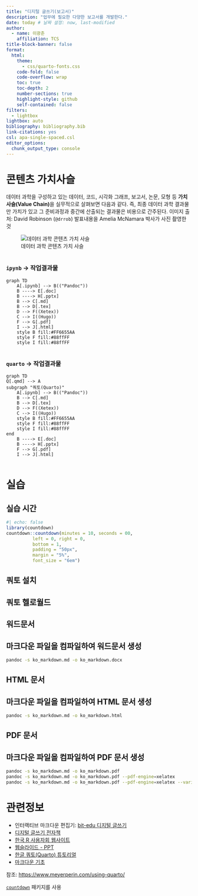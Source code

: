 ```yaml
---
title: "디지털 글쓰기(보고서)"
description: "업무에 필요한 다양한 보고서를 개발한다."
date: today # 날짜 설정: now, last-modified
author:
  - name: 이광춘
    affiliation: TCS
title-block-banner: false
format:
  html:
    theme: 
      - css/quarto-fonts.css
    code-fold: false
    code-overflow: wrap
    toc: true
    toc-depth: 2
    number-sections: true
    highlight-style: github    
    self-contained: false
filters:
  - lightbox
lightbox: auto
bibliography: bibliography.bib
link-citations: yes
csl: apa-single-spaced.csl
editor_options: 
  chunk_output_type: console
---
```




# 콘텐츠 가치사슬

데이터 과학을 구성하고 있는 데이터, 코드, 시각화 그래프, 보고서, 논문, 모형 등 **가치사슬(Value Chain)**을 실무적으로 살펴보면 다음과 같다. 즉, 최종 데이터 과학 결과물만 가치가 있고 그 준비과정과 중간에 산출되는 결과물은 비용으로 간주된다. [이미지 출처: David Robinson (`@drrob`) 발표내용을 Amelia McNamara 박사가 사진 촬영한 것]{.aside}


![데이터 과학 콘텐츠 가치 사슬](fig/content-value-chain.jpg)

::: {.column-page layout-ncol=2}
::: {.column width="45%"}
### `ipynb` &rarr; 작업결과물 {-}

```mermaid
graph TD
    A[.ipynb] --> B(("Pandoc"))
    B ----> E[.doc]
    B ----> H[.pptx]
    B --> C[.md]
    B --> D[.tex] 
    D --> F((Xetex))
    C --> I((Hugo))
    F --> G[.pdf]
    I --> J[.html]
    style B fill:#FF6655AA
    style F fill:#88ffFF
    style I fill:#88ffFF
```

:::

::: {.column width="55%"}
### `quarto` &rarr; 작업결과물 {-}

```mermaid
graph TD
Q[.qmd] --> A
subgraph "쿼토(Quarto)"
    A[.ipynb] --> B(("Pandoc"))
    B --> C[.md]
    B --> D[.tex] 
    D --> F((Xetex))
    C --> I((Hugo))
    style B fill:#FF6655AA
    style F fill:#88ffFF
    style I fill:#88ffFF
end
    B ----> E[.doc]
    B ----> H[.pptx]
    F --> G[.pdf]
    I --> J[.html]
```

:::

:::


# 실습

::: {.callout-caution collapse="true"}
## 실습 시간

```r
#| echo: false
library(countdown)
countdown::countdown(minutes = 10, seconds = 00, 
          left = 0, right = 0,
          bottom = 1,
          padding = "50px",
          margin = "5%",
          font_size = "6em")
```
:::


## 쿼토 설치

## 쿼토 헬로월드

## 워드문서

::: {.callout-caution collapse="true"}
## 마크다운 파일을 컴파일하여 워드문서 생성

````bash
pandoc -s ko_markdown.md -o ko_markdown.docx
````

:::

## HTML 문서

::: {.callout-caution collapse="true"}
## 마크다운 파일을 컴파일하여 HTML 문서 생성

````bash
pandoc -s ko_markdown.md -o ko_markdown.html
````
:::

## PDF 문서

::: {.callout-caution collapse="true"}

## 마크다운 파일을 컴파일하여 PDF 문서 생성

````bash
pandoc -s ko_markdown.md -o ko_markdown.pdf
pandoc -s ko_markdown.md -o ko_markdown.pdf --pdf-engine=xelatex
pandoc -s ko_markdown.md -o ko_markdown.pdf --pdf-engine=xelatex --variable mainfont='Nanum Myeongjo' -V fontsize=11pt -V papersize:"a4paper" -V geometry:margin=1in
````

:::

# 관련정보

- 인터랙티브 마크다운 편집기: [bit-edu 디지털 글쓰기](http://bit-edu.iptime.org/docs/digitalwriting/)
- [디지털 글쓰기 전자책](https://github.com/bit2r/bitBook)
- [한국 R 사용자회 웹사이트](https://github.com/bit2r/bit2r.github.io)
- [웹슬라이드 - PPT](https://r2bit.com/bitSlide/)
- [한글 쿼토(Quarto) 튜토리얼](https://r2bit.com/quarto/)
- [마크다운 기초](http://aispiration.com/comp_document/)

[참조: [https://www.meyerperin.com/using-quarto/](https://github.com/lucas-a-meyer/using-quarto)]{.aside}

[[`countdown`](https://github.com/gadenbuie/countdown) 패키지를 사용]{.aside}

